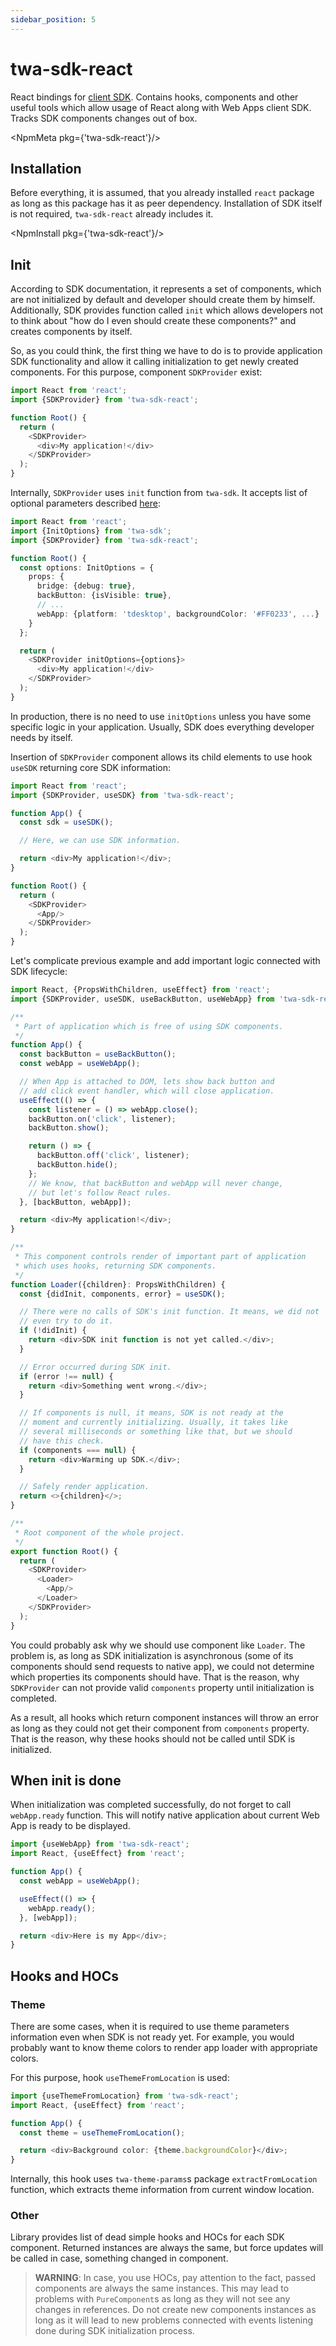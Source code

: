 ```yaml
---
sidebar_position: 5
---
```


# twa-sdk-react

React bindings for [client SDK](twa-sdk/about). Contains hooks, components and other
useful tools which allow usage of React along with Web Apps client SDK.
Tracks SDK components changes out of box.

<NpmMeta pkg={'twa-sdk-react'}/>

## Installation

Before everything, it is assumed, that you already installed `react` package
as long as this package has it as peer dependency. Installation of SDK itself
is not required, `twa-sdk-react` already includes it.

<NpmInstall pkg={'twa-sdk-react'}/>

## Init

According to SDK documentation, it represents a set of components, which are
not initialized by default and developer should create them by himself.
Additionally, SDK provides function called `init` which allows developers
not to think about "how do I even should create these components?" and creates
components by itself.

So, as you could think, the first thing we have to do is to provide application
SDK functionality and allow it calling initialization to get newly
created components. For this purpose, component `SDKProvider` exist:

```typescript jsx
import React from 'react';
import {SDKProvider} from 'twa-sdk-react';

function Root() {
  return (
    <SDKProvider>
      <div>My application!</div>
    </SDKProvider>
  );
}
```

Internally, `SDKProvider` uses `init` function from `twa-sdk`. It accepts
list of optional parameters described [here](twa-sdk/about#init):

```typescript jsx
import React from 'react';
import {InitOptions} from 'twa-sdk';
import {SDKProvider} from 'twa-sdk-react';

function Root() {
  const options: InitOptions = {
    props: {
      bridge: {debug: true},
      backButton: {isVisible: true},
      // ...
      webApp: {platform: 'tdesktop', backgroundColor: '#FF0233', ...}
    }
  };

  return (
    <SDKProvider initOptions={options}>
      <div>My application!</div>
    </SDKProvider>
  );
}
```

In production, there is no need to use `initOptions` unless you have some
specific logic in your application. Usually, SDK does everything developer
needs by itself.

Insertion of `SDKProvider` component allows its child elements to use hook
`useSDK` returning core SDK information:

```typescript jsx
import React from 'react';
import {SDKProvider, useSDK} from 'twa-sdk-react';

function App() {
  const sdk = useSDK();

  // Here, we can use SDK information.

  return <div>My application!</div>;
}

function Root() {
  return (
    <SDKProvider>
      <App/>
    </SDKProvider>
  );
}
```

Let's complicate previous example and add important logic connected with SDK
lifecycle:

```typescript jsx
import React, {PropsWithChildren, useEffect} from 'react';
import {SDKProvider, useSDK, useBackButton, useWebApp} from 'twa-sdk-react';

/**
 * Part of application which is free of using SDK components.
 */
function App() {
  const backButton = useBackButton();
  const webApp = useWebApp();

  // When App is attached to DOM, lets show back button and
  // add click event handler, which will close application.
  useEffect(() => {
    const listener = () => webApp.close();
    backButton.on('click', listener);
    backButton.show();

    return () => {
      backButton.off('click', listener);
      backButton.hide();
    };
    // We know, that backButton and webApp will never change,
    // but let's follow React rules.
  }, [backButton, webApp]);

  return <div>My application!</div>;
}

/**
 * This component controls render of important part of application
 * which uses hooks, returning SDK components.
 */
function Loader({children}: PropsWithChildren) {
  const {didInit, components, error} = useSDK();

  // There were no calls of SDK's init function. It means, we did not
  // even try to do it.
  if (!didInit) {
    return <div>SDK init function is not yet called.</div>;
  }

  // Error occurred during SDK init.
  if (error !== null) {
    return <div>Something went wrong.</div>;
  }

  // If components is null, it means, SDK is not ready at the
  // moment and currently initializing. Usually, it takes like
  // several milliseconds or something like that, but we should
  // have this check.
  if (components === null) {
    return <div>Warming up SDK.</div>;
  }

  // Safely render application.
  return <>{children}</>;
}

/**
 * Root component of the whole project.
 */
export function Root() {
  return (
    <SDKProvider>
      <Loader>
        <App/>
      </Loader>
    </SDKProvider>
  );
}
```

You could probably ask why we should use component like `Loader`. The problem
is, as long as SDK initialization is asynchronous (some of its components should
send requests to native app), we could not determine which properties its
components should have. That is the reason, why `SDKProvider` can not provide
valid `components` property until initialization is completed.

As a result, all hooks which return component instances will throw an error
as long as they could not get their component from `components` property. That
is the reason, why these hooks should not be called until SDK is initialized.

## When init is done

When initialization was completed successfully, do not forget to
call `webApp.ready` function. This will notify native application about current
Web App is ready to be displayed.

```typescript jsx
import {useWebApp} from 'twa-sdk-react';
import React, {useEffect} from 'react';

function App() {
  const webApp = useWebApp();

  useEffect(() => {
    webApp.ready();
  }, [webApp]);

  return <div>Here is my App</div>;
}
```

## Hooks and HOCs

### Theme

There are some cases, when it is required to use theme parameters information
even when SDK is not ready yet. For example, you would probably want to
know theme colors to render app loader with appropriate colors.

For this purpose, hook `useThemeFromLocation` is used:

```typescript jsx
import {useThemeFromLocation} from 'twa-sdk-react';
import React, {useEffect} from 'react';

function App() {
  const theme = useThemeFromLocation();

  return <div>Background color: {theme.backgroundColor}</div>;
}
```

Internally, this hook uses `twa-theme-params`s package `extractFromLocation`
function, which extracts theme information from current window location.

### Other

Library provides list of dead simple hooks and HOCs for each SDK component.
Returned instances are always the same, but force updates will be called
in case, something changed in component.

> **WARNING**: In case, you use HOCs, pay attention to the fact, passed
> components are always the same instances. This may lead to problems with
> `PureComponent`s as long as they will not see any changes in references.
> Do not create new components instances as long as it will lead to new
> problems connected with events listening done during SDK initialization
> process.
